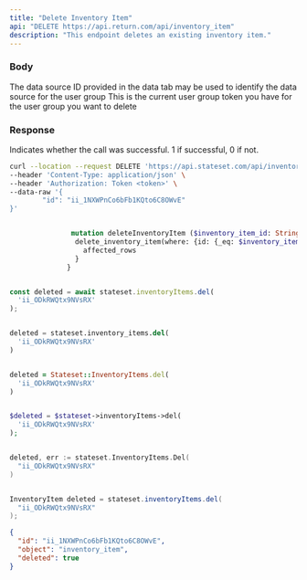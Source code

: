 ```yaml
---
title: "Delete Inventory Item"
api: "DELETE https://api.return.com/api/inventory_item"
description: "This endpoint deletes an existing inventory item."
---
```


### Body

<ParamField body="data_source_provided_id" type="string">
  The data source ID provided in the data tab may be used to identify the data
  source for the user group
</ParamField>

<ParamField body="current_token" type="string">
  This is the current user group token you have for the user group you want to
  delete
</ParamField>

### Response

<ResponseField name="success" type="number">
  Indicates whether the call was successful. 1 if successful, 0 if not.
</ResponseField>

<RequestExample>

```bash cURL
curl --location --request DELETE 'https://api.stateset.com/api/inventory_item' \
--header 'Content-Type: application/json' \
--header 'Authorization: Token <token>' \
--data-raw '{
		"id": "ii_1NXWPnCo6bFb1KQto6C8OWvE"
}'
```

```graphQL GraphQL

               mutation deleteInventoryItem ($inventory_item_id: String) {
                delete_inventory_item(where: {id: {_eq: $inventory_item_id}}) {
                  affected_rows
                }
              }
```

```javascript Node.js

const deleted = await stateset.inventoryItems.del(
  'ii_ODkRWQtx9NVsRX'
);

```

```python Python

deleted = stateset.inventory_items.del(
  'ii_ODkRWQtx9NVsRX'
)

```

```ruby Ruby

deleted = Stateset::InventoryItems.del(
  'ii_ODkRWQtx9NVsRX'
)

```

```php PHP

$deleted = $stateset->inventoryItems->del(
  'ii_ODkRWQtx9NVsRX'
);

```

```go Go

deleted, err := stateset.InventoryItems.Del(
  "ii_ODkRWQtx9NVsRX"
)

```

```java Java

InventoryItem deleted = stateset.inventoryItems.del(
  "ii_ODkRWQtx9NVsRX"
);

```

</RequestExample>

<ResponseExample>

```json Response
{
  "id": "ii_1NXWPnCo6bFb1KQto6C8OWvE",
  "object": "inventory_item",
  "deleted": true
}

```

</ResponseExample>
